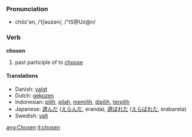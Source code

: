 === Pronunciation ===
*chōz'ən, /ˈtʃəʊzən/, /"tS@Uz@n/

=== Verb ===
'''chosen'''

# past participle of to [[choose]]

==== Translations ====
*Danish: [[valgt]]
*Dutch: [[gekozen]]
*Indonesian: [[pilih]], [[pilah]], [[pilih|memilih]], [[pilih|dipilih]], [[pilih|terpilih]]
*Japanese: [[選んだ]] ([[えらんだ]], eranda),  [[選ばれた]] ([[えらばれた]], erabareta)
*Swedish: [[valt]]

[[ang:Chosen]]
[[it:chosen]]